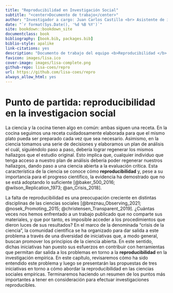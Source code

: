 ```yaml
---
title: "Reproducibilidad en Investigación Social"
subtitle: "<center>Documento de trabajo</center>"
author: "Investigador a cargo: Juan Carlos Castillo <br> Asistente de investigación: Julio Iturra <br> Pasante: Martín Venegas Márquez"
date: "`r format(Sys.Date(), '%d %B %Y')`"
site: bookdown::bookdown_site
documentclass: book
bibliography: [book.bib, packages.bib]
biblio-style: apalike
link-citations: yes
description: "Documento de trabajo del equipo <b>Reproducibilidad </b> para el Laboratorio de Ciencia Social Abierta"
favicon: images/lisa.ico
cover-image: images/lisa-complete.png
github-repo: lisa-coes/repro
url: https://github.com/lisa-coes/repro
always_allow_html: yes
---
```


# Punto de partida: reproducibilidad en la investigacion social {.unnumbered}

La ciencia y la cocina tienen algo en común: ambas siguen una receta. En la cocina seguimos una receta cuidadosamente elaborada para que el mismo plato pueda ser preparado cada vez que sea necesario. Asimismo, en la ciencia tomamos una serie de decisiones y elaboramos un plan de análisis el cuál, siguiéndolo paso a paso, debería lograr regenerar los mismos hallazgos que el estudio original. Esto implica que, cualquier individuo que tenga acceso a nuestro plan de análisis debería poder regenerar nuestros hallazgos, dando paso a una ciencia abierta a la evaluación crítica. Esta característica de la ciencia se conoce cómo **reproducibilidad** y, pese a su importancia para el progreso científico, la evidencia ha demostrado que no se está adoptando lo suficiente [@baker_500_2016; @wilson_Replication_1973; @an_Crisis_2018].

La falta de reproducibilidad es una preocupación creciente en distintas disciplinas de las ciencias sociales [@breznau_Observing_2021; @nosek_Promoting_2015; @christensen_Transparent_2019]. ¿Cuántas veces nos hemos enfrentado a un trabajo publicado que no comparte sus materiales, y que por tanto, es imposible acceder a los procedimientos que dieron luces de sus resultados? En el marco de la denominada “crisis de la ciencia", la comunidad científica se ha organizado para dar salida a este problema a través de una diversidad de iniciativas que, a modo general, buscan promover los principios de la ciencia abierta. En este sentido, dichas iniciativas han puesto sus esfuerzos en contribuir con herramientas que permitan dar salida a los problemas en torno a la **reproducibilidad** en la investigación empírica. En este capítulo, revisaremos cómo ha sido entendido este problema y luego se presentarán las propuestas de tres iniciativas en torno a cómo abordar la reproducibilidad en las ciencias sociales empíricas. Terminaremos haciendo un resumen de los puntos más importantes a tener en consideración para efectuar investigaciones reproducibles.
